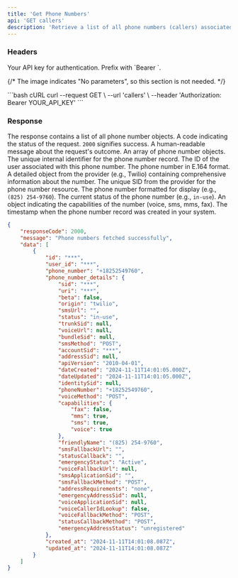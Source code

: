 ```yaml
---
title: 'Get Phone Numbers'
api: 'GET callers'
description: 'Retrieve a list of all phone numbers (callers) associated with your account.'
---
```


### Headers

<ParamField header="Authorization" type="string" required>
  Your API key for authentication. Prefix with `Bearer `.
</ParamField>

{/* The image indicates "No parameters", so this section is not needed. */}

<RequestExample>
```bash cURL
curl --request GET \
  --url 'callers' \
  --header 'Authorization: Bearer YOUR_API_KEY'
```
</RequestExample>

### Response

The response contains a list of all phone number objects.
<ResponseField name="responseCode" type="number">
    A code indicating the status of the request. `2000` signifies success.
</ResponseField>
<ResponseField name="message" type="string">
    A human-readable message about the request's outcome.
</ResponseField>
<ResponseField name="data" type="object[]">
    An array of phone number objects.
</ResponseField>
<ResponseField name="data[].id" type="string">
    The unique internal identifier for the phone number record.
</ResponseField>
<ResponseField name="data[].user_id" type="string">
    The ID of the user associated with this phone number.
</ResponseField>
<ResponseField name="data[].phone_number" type="string">
    The phone number in E.164 format.
</ResponseField>
<ResponseField name="data[].phone_number_details" type="object">
    A detailed object from the provider (e.g., Twilio) containing comprehensive information about the number.
</ResponseField>
<ResponseField name="data[].phone_number_details.sid" type="string">
    The unique SID from the provider for the phone number resource.
</ResponseField>
<ResponseField name="data[].phone_number_details.friendlyName" type="string">
    The phone number formatted for display (e.g., `(825) 254-9760`).
</ResponseField>
<ResponseField name="data[].phone_number_details.status" type="string">
    The current status of the phone number (e.g., `in-use`).
</ResponseField>
<ResponseField name="data[].phone_number_details.capabilities" type="object">
    An object indicating the capabilities of the number (voice, sms, mms, fax).
</ResponseField>
<ResponseField name="data[].created_at" type="string (ISO 8601)">
    The timestamp when the phone number record was created in your system.
</ResponseField>
<ResponseExample>
```json Response
{
    "responseCode": 2000,
    "message": "Phone numbers fetched successfully",
    "data": [
        {
            "id": "***",
            "user_id": "***",
            "phone_number": "+18252549760",
            "phone_number_details": {
                "sid": "***",
                "uri": "***",
                "beta": false,
                "origin": "twilio",
                "smsUrl": "",
                "status": "in-use",
                "trunkSid": null,
                "voiceUrl": null,
                "bundleSid": null,
                "smsMethod": "POST",
                "accountSid": "***",
                "addressSid": null,
                "apiVersion": "2010-04-01",
                "dateCreated": "2024-11-11T14:01:05.000Z",
                "dateUpdated": "2024-11-11T14:01:05.000Z",
                "identitySid": null,
                "phoneNumber": "+18252549760",
                "voiceMethod": "POST",
                "capabilities": {
                    "fax": false,
                    "mms": true,
                    "sms": true,
                    "voice": true
                },
                "friendlyName": "(825) 254-9760",
                "smsFallbackUrl": "",
                "statusCallback": "",
                "emergencyStatus": "Active",
                "voiceFallbackUrl": null,
                "smsApplicationSid": "",
                "smsFallbackMethod": "POST",
                "addressRequirements": "none",
                "emergencyAddressSid": null,
                "voiceApplicationSid": null,
                "voiceCallerIdLookup": false,
                "voiceFallbackMethod": "POST",
                "statusCallbackMethod": "POST",
                "emergencyAddressStatus": "unregistered"
            },
            "created_at": "2024-11-11T14:01:08.087Z",
            "updated_at": "2024-11-11T14:01:08.087Z"
        }
    ]
}
```
</ResponseExample>